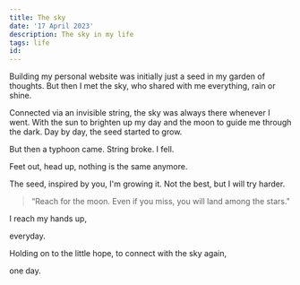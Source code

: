 ```yaml
---
title: The sky
date: '17 April 2023'
description: The sky in my life
tags: life
id: 
---
```

Building my personal website was initially just a seed in my garden of thoughts. But then I met the sky, who shared with me everything, rain or shine. 

Connected via an invisible string, the sky was always there whenever I went. With the sun to brighten up my day and the moon to guide me through the dark. Day by day, the seed started to grow. 

But then a typhoon came. String broke. I fell. 

Feet out, head up, nothing is the same anymore. 

The seed, inspired by you, I'm growing it. Not the best, but I will try harder. 

<blockquote>“Reach for the moon. Even if you miss, you will land among the stars."</blockquote>

I reach my hands up,

everyday. 

Holding on to the little hope, to connect with the sky again, 

one day.
